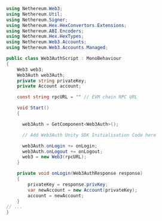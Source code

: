 ```cs
using Nethereum.Web3;
using Nethereum.Util;
using Nethereum.Signer;
using Nethereum.Hex.HexConvertors.Extensions;
using Nethereum.ABI.Encoders;
using Nethereum.Hex.HexTypes;
using Nethereum.Web3.Accounts;
using Nethereum.Web3.Accounts.Managed;

public class Web3AuthScript : MonoBehaviour
{
    Web3 web3;
    Web3Auth web3Auth;
    private string privateKey;
    private Account account;

    const string rpcURL = "" // EVM chain RPC URL

    void Start()
    {

      web3Auth = GetComponent<Web3Auth>();

      // Add Web3Auth Unity SDK Initialisation Code here

      web3Auth.onLogin += onLogin;
      web3Auth.onLogout += onLogout;
      web3 = new Web3(rpcURL);
    }

    private void onLogin(Web3AuthResponse response)
    {
        privateKey = response.privKey;
        var newAccount = new Account(privateKey);
        account = newAccount;
    }
// ...
}
```
